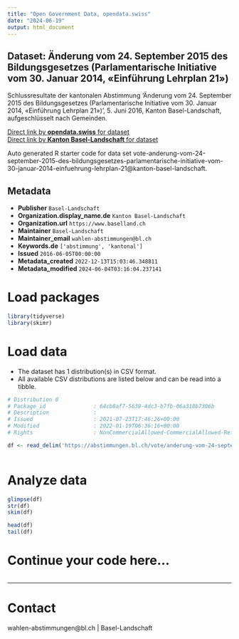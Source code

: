 ```yaml
---
title: "Open Government Data, opendata.swiss"
date: "2024-06-19"
output: html_document
---
```


## Dataset: Änderung vom 24. September 2015 des Bildungsgesetzes (Parlamentarische Initiative vom 30. Januar 2014, «Einführung Lehrplan 21»)

Schlussresultate der kantonalen Abstimmung 'Änderung vom 24. September 2015 des Bildungsgesetzes (Parlamentarische Initiative vom 30. Januar 2014, «Einführung Lehrplan 21»)', 5. Juni 2016, Kanton Basel-Landschaft, aufgeschlüsselt nach Gemeinden.

[Direct link by **opendata.swiss** for dataset](https://opendata.swiss/de/dataset/anderung-vom-24-september-2015-des-bildungsgesetzes-parlamentarische-initiative-vom-30-janua-21)<br>
[Direct link by **Kanton Basel-Landschaft** for dataset](https://abstimmungen.bl.ch/vote/anderung-vom-24-september-2015-des-bildungsgesetzes-parlamentarische-initiative-vom-30-januar-2014-einfuehrung-lehrplan-21/data)

Auto generated R starter code for data set vote-anderung-vom-24-september-2015-des-bildungsgesetzes-parlamentarische-initiative-vom-30-januar-2014-einfuehrung-lehrplan-21@kanton-basel-landschaft.

## Metadata

- **Publisher** `Basel-Landschaft`
- **Organization.display_name.de** `Kanton Basel-Landschaft`
- **Organization.url** `https://www.baselland.ch`
- **Maintainer** `Basel-Landschaft`
- **Maintainer_email** `wahlen-abstimmungen@bl.ch`
- **Keywords.de** `['abstimmung', 'kantonal']`
- **Issued** `2016-06-05T00:00:00`
- **Metadata_created** `2022-12-13T15:03:46.348811`
- **Metadata_modified** `2024-06-04T03:16:04.237141`


# Load packages

```r

library(tidyverse)
library(skimr)

```

# Load data

-   The dataset has 1 distribution(s) in CSV format.
-   All available CSV distributions are listed below and can be read into a tibble.

```r

# Distribution 0
# Package_id               : 64cb8af7-5639-4dc3-b7fb-06a318b7306b
# Description              : 
# Issued                   : 2021-07-23T17:46:26+00:00
# Modified                 : 2022-01-19T06:36:16+00:00
# Rights                   : NonCommercialAllowed-CommercialAllowed-ReferenceRequired

df <- read_delim('https://abstimmungen.bl.ch/vote/anderung-vom-24-september-2015-des-bildungsgesetzes-parlamentarische-initiative-vom-30-januar-2014-einfuehrung-lehrplan-21/data-csv')



```

# Analyze data

```r

glimpse(df)
str(df)
skim(df)

head(df)
tail(df)

```

# Continue your code here...

```r

```

------------------------------------------------------------------------

# Contact

wahlen-abstimmungen@bl.ch | Basel-Landschaft
